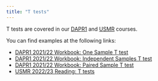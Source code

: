 ---
title: "T tests"
---


<!-- T tests are a type of statistical test used to determine if there is a significant mean difference between two sets of data. There are several types of t tests, including independent samples t test, dependent samples t test (also known as a paired samples t test), and one-sample t test.  -->

<!-- The independent samples t test is used when you want to compare the means of two separate groups; the dependent samples t test is used when you want to compare the means of two related groups, and the one-sample t test is used when you want to compare a sample mean to an hypothesised population mean.  -->

T tests are covered in our [DAPR1](https://uoepsy.github.io/dapr1) and [USMR](https://uoepsy.github.io/usmr) courses.  

You can find examples at the following links:  

- [DAPR1 2021/22 Workbook: One Sample T test](https://uoepsy.github.io/dapr1/2122/labs/2_07_onesamplet.html)
- [DAPR1 2021/22 Workbook: Independent Samples T test](https://uoepsy.github.io/dapr1/2122/labs/2_08_independentt.html)
- [DAPR1 2021/22 Workbook: Paired Sample T test](https://uoepsy.github.io/dapr1/2122/labs/2_09_pairedt.html)
- [USMR 2022/23 Reading: T tests](https://uoepsy.github.io/usmr/2223/labs/03b_inference2.html#basic-tests)

